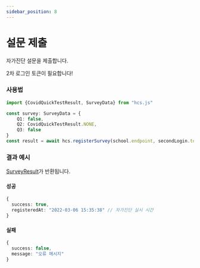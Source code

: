 ```yaml
---
sidebar_position: 8
---
```


# 설문 제출

자가진단 설문을 제출합니다.

2차 로그인 토큰이 필요합니다!

### 사용법

```ts
import {CovidQuickTestResult, SurveyData} from "hcs.js"

const survey: SurveyData = {
    Q1: false,
    Q2: CovidQuickTestResult.NONE,
    Q3: false
}
const result = await hcs.registerSurvey(school.endpoint, secondLogin.token, survey)
```

### 결과 예시

[SurveyResult](/docs/api/SurveyResult)가 반환됩니다.

#### 성공
```ts
{
  success: true,
  registeredAt: "2022-03-06 15:35:38" // 자가진단 실시 시간
}
```

#### 실패
```ts
{
  success: false,
  message: "오류 메시지"
}
```
